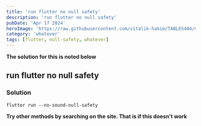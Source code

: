 ---
title: 'run flutter no null safety'
description: 'run flutter no null safety'
pubDate: 'Apr 17 2024'
heroImage: 'https://raw.githubusercontent.com/vitalik-hakim/TABLES404/main/error_b/misc.png'
category: 'whatever'
tags: [flutter, null-safety, whatever]
---

**The solution for this is noted below**

## run flutter no null safety

### Solution

```whatever
flutter run --no-sound-null-safety
```
**Try other methods by searching on the site. That is if this doesn't work**
